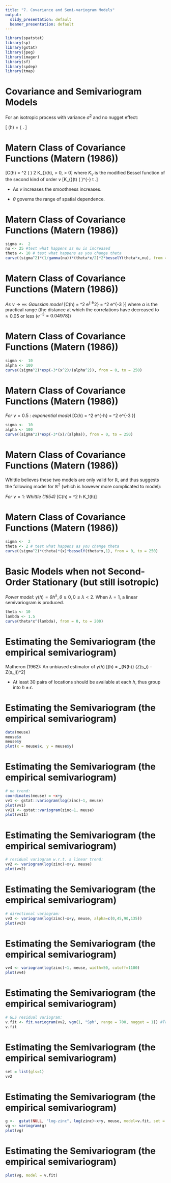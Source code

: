---
title: "7. Covariance and Semi-variogram Models"
output:
  slidy_presentation: default
  beamer_presentation: default
---

```{r, include = FALSE}
library(spatstat)
library(sp)
library(gstat)
library(jpeg)
library(imager)
library(sf)
library(spdep)
library(tmap)
```

# Covariance and Semivariogram Models

For an isotropic process with variance $\sigma^2$ and no nugget effect:

\[ \gamma(h) = 
\left\{ 
\begin{eqnarray*}
 0 &\textrm{ if }& h=0 \\
 \sigma^2(1-C(h)) &\textrm{ if }& h >0 
\end{eqnarray*}
\right.
\]


# Matern Class of Covariance Functions (Matern (1986))

\[C(h) = \sigma^2 \frac{1}{\Gamma(\nu)} \left(\frac{\theta h}{ 2} \right) 2 K_{\nu}(\theta h), \nu > 0, \theta > 0\] where $K_{\nu}$ is the modified Bessel function of the second kind of order $\nu$ \[K_{\nu}(t) \approx \frac{\Gamma(\nu)}{2} \left(\frac{t}{2} \right)^{-\nu} \textrm{ as } t \to 0.\]

- As $\nu$ increases the smoothness increases. 

- $\theta$ governs the range of spatial dependence. 

# Matern Class of Covariance Functions (Matern (1986))
```{r, out.width="60%"}
sigma <-  2
nu <- 25 #test what happens as nu is increased
theta <- 10 # test what happens as you change theta
curve((sigma^2)*(1/gamma(nu))*(theta*x/2)*2*besselY(theta*x,nu), from = 0, to = 250)
```

# Matern Class of Covariance Functions (Matern (1986))

*As* $\nu \to \infty$*: Gaussian model* \[C(h) = \sigma^2 e^{-\theta h^2} = \sigma^2 e^{-3 \frac{h^2}{\alpha^2}}\] where $\alpha$ is the practical range (the distance at which the correlations have decreased to $\approx 0.05$ or less ($e^{-3} = 0.04978$))

# Matern Class of Covariance Functions (Matern (1986))
```{r, out.width="60%"}
sigma <-  10
alpha <- 100
curve((sigma^2)*exp(-3*(x^2)/(alpha^2)), from = 0, to = 250)
```

# Matern Class of Covariance Functions (Matern (1986))
*For* $\nu = 0.5$ *: exponential model* \[C(h) = \sigma^2 e^{-\theta h} = \sigma^2 e^{-3 \frac{h}{\alpha}}\]

```{r, out.width="60%"}
sigma <-  10
alpha <- 100
curve((sigma^2)*exp(-3*(x)/(alpha)), from = 0, to = 250)
```


# Matern Class of Covariance Functions (Matern (1986))

Whittle believes these two models are only valid for $\mathbb{R}$, and thus suggests the following model for $\mathbb{R}^2$ (which is however more complicated to model):

*For* $\nu =1$*: Whittle (1954)* \[C(h) = \sigma^2 \theta h K_1(\theta h)\]

# Matern Class of Covariance Functions (Matern (1986))

```{r, out.width="60%"}
sigma <-  2
theta <- 2 # test what happens as you change theta
curve((sigma^2)*(theta)*(x)*besselY(theta*x,1), from = 0, to = 250)
```

# Basic Models when not Second-Order Stationary (but still isotropic)

*Power model:* $\gamma(h) = \theta h^{\lambda}, \theta \ge 0, 0 \le \lambda < 2$. When $\lambda = 1$, a linear semivariogram is produced.

```{r, out.width="60%"}
theta <- 10
lambda <- 1.5
curve(theta*x^(lambda), from = 0, to = 200)
```

# Estimating the Semivariogram (the empirical semivariogram)

Matheron (1962): An unbiased estimator of $\gamma(h)$ \[\hat{\gamma}(h) = \frac{1}{2|N(h)|} \sum_{N(h)} (Z(s_i) - Z(s_j))^2\]

- At least 30 pairs of locations should be available at each $h$, thus group into $h \pm \epsilon$. 

# Estimating the Semivariogram (the empirical semivariogram)
```{r, out.width="60%"}
data(meuse)
meuse$x
meuse$y
plot(x = meuse$x, y = meuse$y)
```

# Estimating the Semivariogram (the empirical semivariogram)
```{r, out.width="60%"}
# no trend:
coordinates(meuse) = ~x+y
vv1 <- gstat::variogram(log(zinc)~1, meuse)
plot(vv1)
vv11 <- gstat::variogram(zinc~1, meuse)
plot(vv11)
```

# Estimating the Semivariogram (the empirical semivariogram)
```{r, out.width="60%"}
# residual variogram w.r.t. a linear trend:
vv2 <- variogram(log(zinc)~x+y, meuse)
plot(vv2)
```

# Estimating the Semivariogram (the empirical semivariogram)

```{r, out.width="60%"}
# directional variogram:
vv3 <- variogram(log(zinc)~x+y, meuse, alpha=c(0,45,90,135))
plot(vv3)
```

# Estimating the Semivariogram (the empirical semivariogram)

```{r, out.width="60%"}
vv4 <- variogram(log(zinc)~1, meuse, width=50, cutoff=1100)
plot(vv4)
```

# Estimating the Semivariogram (the empirical semivariogram)
```{r, out.width="60%"}
# GLS residual variogram:
v.fit <- fit.variogram(vv2, vgm(1, "Sph", range = 700, nugget = 1)) #Try "Mat", "Exp"
v.fit
```

# Estimating the Semivariogram (the empirical semivariogram)
```{r, out.width="60%"}
set = list(gls=1)
vv2
```

# Estimating the Semivariogram (the empirical semivariogram)
```{r, out.width="60%"}
g <-  gstat(NULL, "log-zinc", log(zinc)~x+y, meuse, model=v.fit, set = set)
vg <- variogram(g)
plot(vg)
```

# Estimating the Semivariogram (the empirical semivariogram)
```{r, out.width="60%"}
plot(vg, model = v.fit)
```
